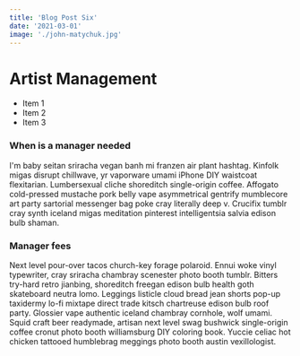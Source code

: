 ```yaml
---
title: 'Blog Post Six'
date: '2021-03-01'
image: './john-matychuk.jpg'
---
```


# Artist Management

- Item 1
- Item 2
- Item 3

### When is a manager needed

I'm baby seitan sriracha vegan banh mi franzen air plant hashtag. Kinfolk migas disrupt chillwave, yr vaporware umami iPhone DIY waistcoat flexitarian. Lumbersexual cliche shoreditch single-origin coffee. Affogato cold-pressed mustache pork belly vape asymmetrical gentrify mumblecore art party sartorial messenger bag poke cray literally deep v. Crucifix tumblr cray synth iceland migas meditation pinterest intelligentsia salvia edison bulb shaman.

### Manager fees

Next level pour-over tacos church-key forage polaroid. Ennui woke vinyl typewriter, cray sriracha chambray scenester photo booth tumblr. Bitters try-hard retro jianbing, shoreditch freegan edison bulb health goth skateboard neutra lomo. Leggings listicle cloud bread jean shorts pop-up taxidermy lo-fi mixtape direct trade kitsch chartreuse edison bulb roof party. Glossier vape authentic iceland chambray cornhole, wolf umami. Squid craft beer readymade, artisan next level swag bushwick single-origin coffee cronut photo booth williamsburg DIY coloring book. Yuccie celiac hot chicken tattooed humblebrag meggings photo booth austin vexillologist.

